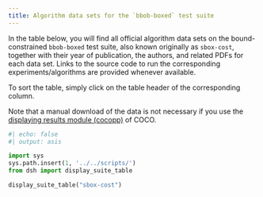 ```yaml
---
title: Algorithm data sets for the `bbob-boxed` test suite
---
```


In the table below, you will find all official algorithm data sets on the bound-constrained `bbob-boxed` 
test suite, also known originally as `sbox-cost`, together with their year of publication, the authors, 
and related PDFs for each data set. Links to the source code to run the corresponding experiments/algorithms 
are provided whenever available.

To sort the table, simply click on the table header of the corresponding column.

Note that a manual download of the data is not necessary if you use the
[displaying results module (cocopp)](../../getting-started#postprocess) 
of COCO.



```python
#| echo: false
#| output: asis

import sys
sys.path.insert(1, '../../scripts/')
from dsh import display_suite_table

display_suite_table("sbox-cost")
```

<script type="text/javascript" src="/assets/js/sort-table.js"></script>
<link rel="stylesheet" href="/assets/css/data-table.css"/>

